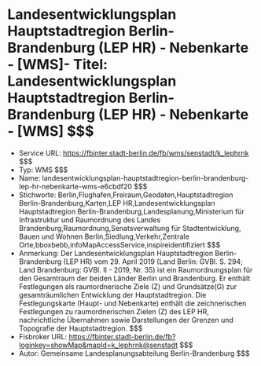 # Landesentwicklungsplan Hauptstadtregion Berlin-Brandenburg (LEP HR) - Nebenkarte - [WMS]- Titel: Landesentwicklungsplan Hauptstadtregion Berlin-Brandenburg (LEP HR) - Nebenkarte - [WMS] $$$
- Service URL: https://fbinter.stadt-berlin.de/fb/wms/senstadt/k_lephrnk $$$
- Typ: WMS $$$
- Name: landesentwicklungsplan-hauptstadtregion-berlin-brandenburg-lep-hr-nebenkarte-wms-e6cbdf20 $$$
- Stichworte: Berlin,Flughafen,Freiraum,Geodaten,Hauptstadtregion Berlin-Brandenburg,Karten,LEP HR,Landesentwicklungsplan Hauptstadtregion Berlin-Brandenburg,Landesplanung,Ministerium für Infrastruktur und Raumordnung des Landes Brandenburg,Raumordnung,Senatsverwaltung für Stadtentwicklung, Bauen und Wohnen Berlin,Siedlung,Verkehr,Zentrale Orte,bboxbebb,infoMapAccessService,inspireidentifiziert $$$
- Anmerkung: Der Landesentwicklungsplan Hauptstadtregion Berlin-Brandenburg (LEP HR) vom 29. April 2019 
(Land Berlin: GVBl. S. 294; Land Brandenburg: GVBl. II - 2019, Nr. 35) 
ist ein Raumordnungsplan für den Gesamtraum der beiden Länder Berlin und Brandenburg. 
Er enthält Festlegungen als raumordnerische Ziele (Z) und Grundsätze(G) zur gesamträumlichen Entwicklung der Hauptstadtregion. 
Die Festlegungskarte (Haupt- und Nebenkarte) enthält die zeichnerischen Festlegungen zu raumordnerischen Zielen (Z) 
des LEP HR, nachrichtliche Übernahmen sowie Darstellungen der Grenzen und Topografie der Hauptstadtregion. $$$
- Fisbroker URL: https://fbinter.stadt-berlin.de/fb?loginkey=showMap&mapId=k_lephrnk@senstadt $$$
- Autor: Gemeinsame Landesplanungsabteilung Berlin-Brandenburg $$$
